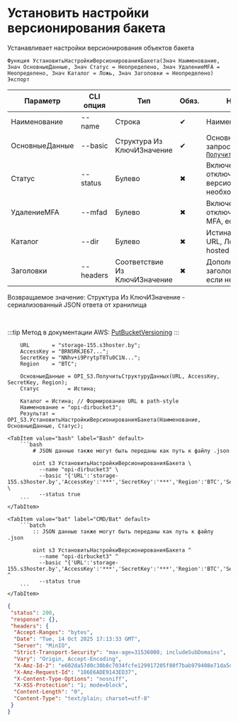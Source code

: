 ﻿---
sidebar_position: 10
description: Установить настройки версионирования бакета и другие функции для работы с S3 в Открытом пакете интеграций - бесплатной open-source библиотеке интеграций для 1С:Предприятие 8, OneScript и CLI
keywords: [1C, 1С, 1С:Предприятие, 1С:Предприятие 8.3, API, Интеграция, Сервисы, Обмен, OneScript, CLI, S3]
---


# Установить настройки версионирования бакета
 Устанавливает настройки версионирования объектов бакета



`Функция УстановитьНастройкиВерсионированияБакета(Знач Наименование, Знач ОсновныеДанные, Знач Статус = Неопределено, Знач УдалениеMFA = Неопределено, Знач Каталог = Ложь, Знач Заголовки = Неопределено) Экспорт`

  | Параметр | CLI опция | Тип | Обяз. | Назначение |
  |-|-|-|-|-|
  | Наименование | --name | Строка | &#x2714; | Наименование бакета |
  | ОсновныеДанные | --basic | Структура Из КлючИЗначение | &#x2714; | Основные данные запроса. См. [`ПолучитьСтруктуруДанных`](/docs/S3/Common-methods/Get-basic-data-structure) |
  | Статус | --status | Булево | &#x2716; | Включение и отключение версионирования, если необходимо |
  | УдалениеMFA | --mfad | Булево | &#x2716; | Включение и отключение удаления MFA, если необходимо |
  | Каталог | --dir | Булево | &#x2716; | Истина > Path style URL, Ложь > Virtual hosted style URL |
  | Заголовки | --headers | Соответствие Из КлючИЗначение | &#x2716; | Дополнительные заголовки запроса, если необходимо |

  
  Возвращаемое значение:   Структура Из КлючИЗначение - сериализованный JSON ответа от хранилища

<br/>

:::tip
Метод в документации AWS: [PutBucketVersioning](https://docs.aws.amazon.com/AmazonS3/latest/API/API_PutBucketVersioning.html)
:::
<br/>


```bsl title="Пример использования для 1С:Предприятие/OneScript"
    URL       = "storage-155.s3hoster.by";
    AccessKey = "BRN5RKJE67...";
    SecretKey = "NNhv+i9PrytpT8Tu0C1N...";
    Region    = "BTC";

    ОсновныеДанные = OPI_S3.ПолучитьСтруктуруДанных(URL, AccessKey, SecretKey, Region);
    Статус         = Истина;

    Каталог = Истина; // Формирование URL в path-style
    Наименование = "opi-dirbucket3";
    Результат = OPI_S3.УстановитьНастройкиВерсионированияБакета(Наименование, ОсновныеДанные, Статус);
```
    

 <Tabs>
  
    <TabItem value="bash" label="Bash" default>
        ```bash
            # JSON данные также могут быть переданы как путь к файлу .json
            
            oint s3 УстановитьНастройкиВерсионированияБакета \
              --name "opi-dirbucket3" \
              --basic "{'URL':'storage-155.s3hoster.by','AccessKey':'***','SecretKey':'***','Region':'BTC','Service':'s3'}" \
              --status true
        ```
    </TabItem>
  
    <TabItem value="bat" label="CMD/Bat" default>
        ```batch
            :: JSON данные также могут быть переданы как путь к файлу .json
            
            oint s3 УстановитьНастройкиВерсионированияБакета ^
              --name "opi-dirbucket3" ^
              --basic "{'URL':'storage-155.s3hoster.by','AccessKey':'***','SecretKey':'***','Region':'BTC','Service':'s3'}" ^
              --status true
        ```
    </TabItem>
</Tabs>


```json title="Результат"
{
 "status": 200,
 "response": {},
 "headers": {
  "Accept-Ranges": "bytes",
  "Date": "Tue, 14 Oct 2025 17:13:33 GMT",
  "Server": "MinIO",
  "Strict-Transport-Security": "max-age=31536000; includeSubDomains",
  "Vary": "Origin, Accept-Encoding",
  "X-Amz-Id-2": "e602da57d0c30b8c7034fcfe129917205f80f7bab979408e71da5d1441c85e79",
  "X-Amz-Request-Id": "186E6ADE9143ED37",
  "X-Content-Type-Options": "nosniff",
  "X-XSS-Protection": "1; mode=block",
  "Content-Length": "0",
  "Content-Type": "text/plain; charset=utf-8"
 }
}
```
